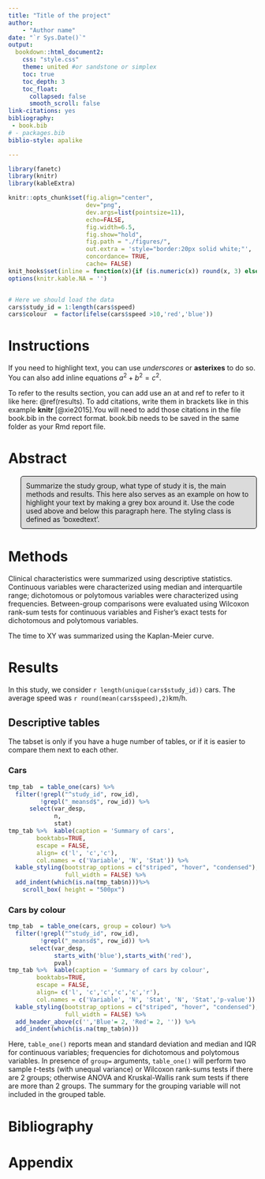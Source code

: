 ```yaml
--- 
title: "Title of the project"
author: 
    - "Author name"
date: "`r Sys.Date()`"
output:
  bookdown::html_document2:
    css: "style.css"
    theme: united #or sandstone or simplex
    toc: true
    toc_depth: 3
    toc_float:
      collapsed: false
      smooth_scroll: false
link-citations: yes
bibliography:
 - book.bib
# - packages.bib
biblio-style: apalike

---
```


<style>
p.boxedtext {
background-color: #DBDBDB;
padding: 10px;
border: 1px solid black;
margin-left: 25px;
border-radius: 5px;
<!-- font-style: italic; -->
}
</style>


```r

library(fanetc)
library(knitr)
library(kableExtra)

knitr::opts_chunk$set(fig.align="center", 
                      dev="png", 
                      dev.args=list(pointsize=11), 
                      echo=FALSE, 
                      fig.width=6.5, 
                      fig.show="hold", 
                      fig.path = "./figures/",
                      out.extra = 'style="border:20px solid white;"',
                      concordance= TRUE,
                      cache= FALSE)
knit_hooks$set(inline = function(x){if (is.numeric(x)) round(x, 3) else x})
options(knitr.kable.NA = '')



```


```r
# Here we should load the data
cars$study_id = 1:length(cars$speed)
cars$colour  = factor(ifelse(cars$speed >10,'red','blue'))
```

# Instructions  {-}

 

If you need to highlight text, you can use _underscores_ or **asterixes** to do so. You can also add inline equations $a^2 + b^2 = c^2$.

To refer to the results section, you can add use an at and ref to refer to it like here: \@ref(results). To add citations, write them in brackets like in this example  **knitr** [@xie2015].You will need to add those citations in the file book.bib in the correct format. book.bib needs to be saved in the same folder as your Rmd report file. 

# Abstract

<p class="boxedtext">
Summarize the study group, what type of study it is, the main methods and results. This here also serves as an example on how to highlight your text by making a grey box around it. Use the code used above and below this paragraph here. The styling class is defined as 'boxedtext'.
</p>

# Methods {#methods}


Clinical characteristics were summarized using descriptive statistics. Continuous variables were characterized using median and interquartile range; dichotomous or polytomous variables were characterized using frequencies. Between-group comparisons were evaluated using Wilcoxon rank-sum tests for continuous variables and Fisher's exact tests for dichotomous and polytomous variables.

The time to XY was summarized using the Kaplan-Meier curve. 


# Results {#results} 


In this study, we consider  `r length(unique(cars$study_id))` cars. The average speed was `r round(mean(cars$speed),2)`km/h. 



## Descriptive tables {.tabset}

The tabset is only if you have a huge number of tables, or if it is easier to compare them next to each other.

### Cars  {-}

```r
tmp_tab  = table_one(cars) %>% 
  filter(!grepl("^study_id", row_id),
         !grepl("_meansd$", row_id)) %>% 
      select(var_desp,
             n,
             stat)
tmp_tab %>%  kable(caption = 'Summary of cars',
        booktabs=TRUE, 
        escape = FALSE,
        align= c('l', 'c','c'),
        col.names = c('Variable', 'N', 'Stat')) %>% 
  kable_styling(bootstrap_options = c("striped", "hover", "condensed"), 
                full_width = FALSE) %>%
  add_indent(which(is.na(tmp_tab$n)))%>%
    scroll_box( height = "500px")

```

### Cars by colour {-}

```r
tmp_tab  = table_one(cars, group = colour) %>% 
  filter(!grepl("^study_id", row_id),
         !grepl("_meansd$", row_id)) %>% 
      select(var_desp,
             starts_with('blue'),starts_with('red'),
             pval)
tmp_tab %>%  kable(caption = 'Summary of cars by colour',
        booktabs=TRUE, 
        escape = FALSE,
        align= c('l', 'c','c','c','c','r'),
        col.names = c('Variable', 'N', 'Stat', 'N', 'Stat','p-value')) %>% 
  kable_styling(bootstrap_options = c("striped", "hover", "condensed"), 
                full_width = FALSE) %>%
  add_header_above(c('','Blue'= 2, 'Red'= 2, '')) %>%
  add_indent(which(is.na(tmp_tab$n)))

```



Here, `table_one()` reports mean and standard deviation and median and IQR for continuous variables; frequencies for dichotomous and polytomous variables. In presence of `group=` arguments, `table_one()` will perform two sample *t*-tests (with unequal variance) or Wilcoxon rank-sums tests if there are 2 groups; otherwise ANOVA and Kruskal-Wallis rank sum tests if there are more than 2 groups. The summary for the grouping variable will not included in the grouped table.

# Bibliography {-}

<div id="refs"></div>

# Appendix {-}

